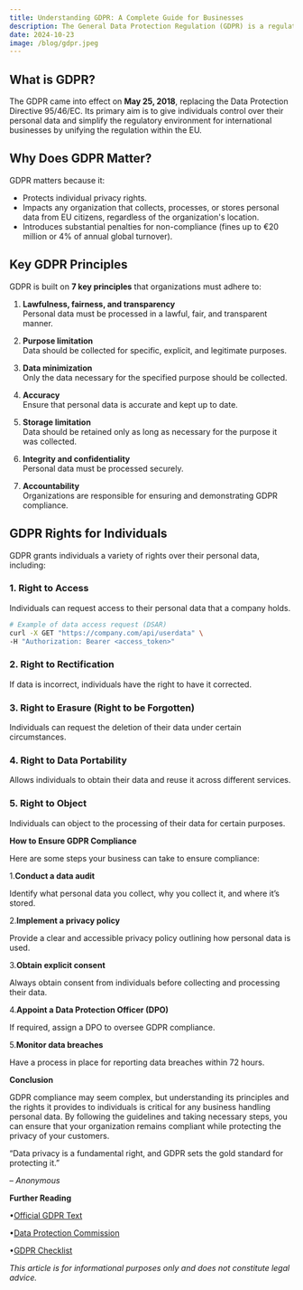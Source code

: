 ```yaml
---
title: Understanding GDPR: A Complete Guide for Businesses
description: The General Data Protection Regulation (GDPR) is a regulation in EU law on data protection and privacy in the European Union (EU) and the European Economic Area (EEA). It's essential for businesses to understand how it works to ensure compliance and avoid hefty fines.
date: 2024-10-23
image: /blog/gdpr.jpeg
---
```


## What is GDPR?

The GDPR came into effect on **May 25, 2018**, replacing the Data Protection Directive 95/46/EC. Its primary aim is to give individuals control over their personal data and simplify the regulatory environment for international businesses by unifying the regulation within the EU.

## Why Does GDPR Matter?

GDPR matters because it:

- Protects individual privacy rights.
- Impacts any organization that collects, processes, or stores personal data from EU citizens, regardless of the organization's location.
- Introduces substantial penalties for non-compliance (fines up to €20 million or 4% of annual global turnover).

## Key GDPR Principles

GDPR is built on **7 key principles** that organizations must adhere to:

1. **Lawfulness, fairness, and transparency**  
   Personal data must be processed in a lawful, fair, and transparent manner.
   
2. **Purpose limitation**  
   Data should be collected for specific, explicit, and legitimate purposes.
   
3. **Data minimization**  
   Only the data necessary for the specified purpose should be collected.
   
4. **Accuracy**  
   Ensure that personal data is accurate and kept up to date.
   
5. **Storage limitation**  
   Data should be retained only as long as necessary for the purpose it was collected.
   
6. **Integrity and confidentiality**  
   Personal data must be processed securely.
   
7. **Accountability**  
   Organizations are responsible for ensuring and demonstrating GDPR compliance.

## GDPR Rights for Individuals

GDPR grants individuals a variety of rights over their personal data, including:

### 1. **Right to Access**
Individuals can request access to their personal data that a company holds.

```bash
# Example of data access request (DSAR)
curl -X GET "https://company.com/api/userdata" \
-H "Authorization: Bearer <access_token>"
```

### 2. Right to Rectification

If data is incorrect, individuals have the right to have it corrected.

### 3. Right to Erasure (Right to be Forgotten)

Individuals can request the deletion of their data under certain circumstances.

### 4. Right to Data Portability

Allows individuals to obtain their data and reuse it across different services.

### 5. Right to Object

Individuals can object to the processing of their data for certain purposes.

**How to Ensure GDPR Compliance**

Here are some steps your business can take to ensure compliance:

1.**Conduct a data audit**

Identify what personal data you collect, why you collect it, and where it’s stored.

2.**Implement a privacy policy**

Provide a clear and accessible privacy policy outlining how personal data is used.

3.**Obtain explicit consent**

Always obtain consent from individuals before collecting and processing their data.

4.**Appoint a Data Protection Officer (DPO)**

If required, assign a DPO to oversee GDPR compliance.

5.**Monitor data breaches**

Have a process in place for reporting data breaches within 72 hours.

**Conclusion**

GDPR compliance may seem complex, but understanding its principles and the rights it provides to individuals is critical for any business handling personal data. By following the guidelines and taking necessary steps, you can ensure that your organization remains compliant while protecting the privacy of your customers.

“Data privacy is a fundamental right, and GDPR sets the gold standard for protecting it.”

– _Anonymous_

**Further Reading**

•[Official GDPR Text](https://gdpr.eu/)

•[Data Protection Commission](https://www.dataprotection.ie/)

•[GDPR Checklist](https://gdpr.eu/checklist/)

_This article is for informational purposes only and does not constitute legal advice._